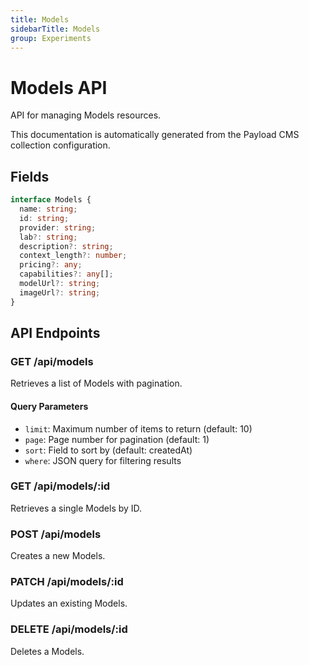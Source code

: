 ```yaml
---
title: Models
sidebarTitle: Models
group: Experiments
---
```



# Models API

API for managing Models resources.

<Callout type="info">
  This documentation is automatically generated from the Payload CMS collection configuration.
</Callout>


## Fields

```typescript
interface Models {
  name: string;
  id: string;
  provider: string;
  lab?: string;
  description?: string;
  context_length?: number;
  pricing?: any;
  capabilities?: any[];
  modelUrl?: string;
  imageUrl?: string;
}
```




## API Endpoints

### GET /api/models
Retrieves a list of Models with pagination.

#### Query Parameters
- `limit`: Maximum number of items to return (default: 10)
- `page`: Page number for pagination (default: 1)
- `sort`: Field to sort by (default: createdAt)
- `where`: JSON query for filtering results

### GET /api/models/:id
Retrieves a single Models by ID.

### POST /api/models
Creates a new Models.

### PATCH /api/models/:id
Updates an existing Models.

### DELETE /api/models/:id
Deletes a Models.

